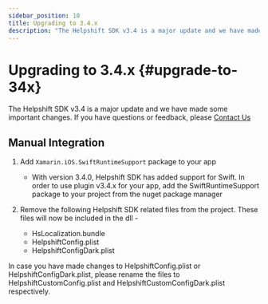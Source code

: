 ```yaml
---
sidebar_position: 10
title: Upgrading to 3.4.x
description: "The Helpshift SDK v3.4 is a major update and we have made some important changes. If you have questions or feedback, please Contact Us"
---
```




# Upgrading to 3.4.x {#upgrade-to-34x}

<Intro>

The Helpshift SDK v3.4 is a major update and we have made some important changes. If you have questions or feedback, please <a href="https://support.helpshift.com/kb/contact/" target="_blank">Contact Us</a>


</Intro>

## Manual Integration

1. Add `Xamarin.iOS.SwiftRuntimeSupport` package to your app

	* With version 3.4.0, Helpshift SDK has added support for Swift. In order to use plugin v3.4.x for your app, add the SwiftRuntimeSupport package to your project from the nuget package manager

2. Remove the following Helpshift SDK related files from the project. These files will now be included in the dll -

    * HsLocalization.bundle
    * HelpshiftConfig.plist
    * HelpshiftConfigDark.plist


<Admonition type="info" title="Note">

In case you have made changes to HelpshiftConfig.plist or HelpshiftConfigDark.plist, please rename the files to HelpshiftCustomConfig.plist and HelpshiftCustomConfigDark.plist respectively.

</Admonition>
